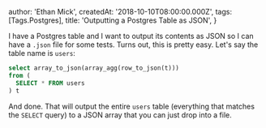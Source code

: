 
  author: 'Ethan Mick',
  createdAt: '2018-10-10T08:00:00.000Z',
  tags: [Tags.Postgres],
  title: 'Outputting a Postgres Table as JSON',
}


I have a Postgres table and I want to output its contents as JSON so I
can have a `.json` file for some tests. Turns out, this is pretty easy.
Let's say the table name is `users`:

```sql
select array_to_json(array_agg(row_to_json(t)))
from (
  SELECT * FROM users
) t
```

And done. That will output the entire `users` table (everything that
matches the `SELECT` query) to a JSON array that you can just drop into
a file.
